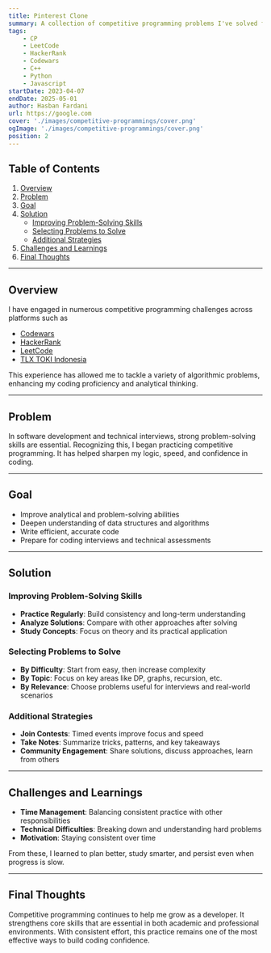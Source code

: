```yaml
---
title: Pinterest Clone
summary: A collection of competitive programming problems I've solved from various platforms such as HackerRank, Codewars, LeetCode, and TLX TOKI Indonesia.
tags:
    - CP
    - LeetCode
    - HackerRank
    - Codewars
    - C++
    - Python
    - Javascript
startDate: 2023-04-07
endDate: 2025-05-01
author: Hasban Fardani
url: https://google.com
cover: './images/competitive-programmings/cover.png'
ogImage: './images/competitive-programmings/cover.png'
position: 2
---
```

## Table of Contents

1. [Overview](#overview)  
2. [Problem](#problem)  
3. [Goal](#goal)  
4. [Solution](#solution)  
   - [Improving Problem-Solving Skills](#improving-problem-solving-skills)  
   - [Selecting Problems to Solve](#selecting-problems-to-solve)  
   - [Additional Strategies](#additional-strategies)  
5. [Challenges and Learnings](#challenges-and-learnings)  
6. [Final Thoughts](#final-thoughts)  

---

## Overview

I have engaged in numerous competitive programming challenges across platforms such as  
- [Codewars](https://www.codewars.com/users/Hasban-Fardani/completed)  
- [HackerRank](https://www.hackerrank.com/profile/hasbanfardani77)  
- [LeetCode](https://leetcode.com/u/Hasban-Fardani/)  
- [TLX TOKI Indonesia](https://tlx.toki.id/profiles/hasban/submission-history)  

This experience has allowed me to tackle a variety of algorithmic problems, enhancing my coding proficiency and analytical thinking.

---

## Problem

In software development and technical interviews, strong problem-solving skills are essential. Recognizing this, I began practicing competitive programming. It has helped sharpen my logic, speed, and confidence in coding.

---

## Goal

- Improve analytical and problem-solving abilities  
- Deepen understanding of data structures and algorithms  
- Write efficient, accurate code  
- Prepare for coding interviews and technical assessments  

---

## Solution

### Improving Problem-Solving Skills

- **Practice Regularly**: Build consistency and long-term understanding  
- **Analyze Solutions**: Compare with other approaches after solving  
- **Study Concepts**: Focus on theory and its practical application  

### Selecting Problems to Solve

- **By Difficulty**: Start from easy, then increase complexity  
- **By Topic**: Focus on key areas like DP, graphs, recursion, etc.  
- **By Relevance**: Choose problems useful for interviews and real-world scenarios  

### Additional Strategies

- **Join Contests**: Timed events improve focus and speed  
- **Take Notes**: Summarize tricks, patterns, and key takeaways  
- **Community Engagement**: Share solutions, discuss approaches, learn from others  

---

## Challenges and Learnings

- **Time Management**: Balancing consistent practice with other responsibilities  
- **Technical Difficulties**: Breaking down and understanding hard problems  
- **Motivation**: Staying consistent over time  

From these, I learned to plan better, study smarter, and persist even when progress is slow.

---

## Final Thoughts

Competitive programming continues to help me grow as a developer. It strengthens core skills that are essential in both academic and professional environments. With consistent effort, this practice remains one of the most effective ways to build coding confidence.

